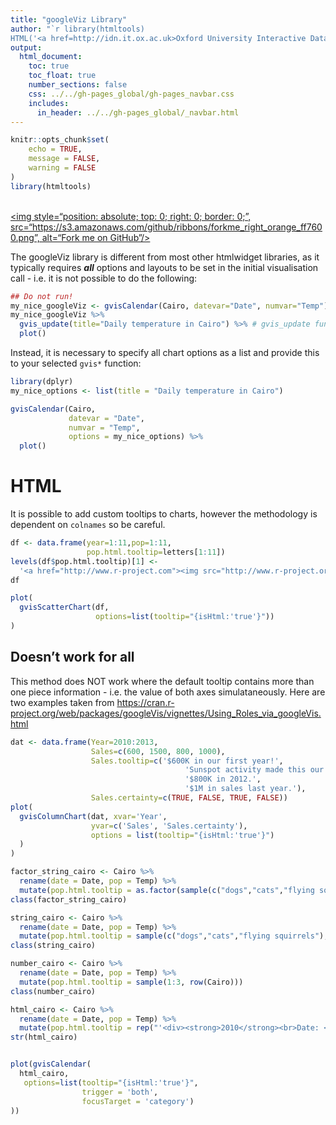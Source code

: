 ```yaml
---
title: "googleViz Library"
author: "`r library(htmltools)
HTML('<a href=http://idn.it.ox.ac.uk>Oxford University Interactive Data Network</a>')`"
output: 
  html_document:
    toc: true
    toc_float: true
    number_sections: false
    css: ../../gh-pages_global/gh-pages_navbar.css
    includes:
      in_header: ../../gh-pages_global/_navbar.html
---
```

```r
knitr::opts_chunk$set(
	echo = TRUE,
	message = FALSE,
	warning = FALSE
)
library(htmltools)
```

<a href="https://github.com/ox-it/OxfordIDN_htmlwidgets/tree/gh-pages/geovis/Geolines" target="blank">  
<img style="position: absolute; top: 0; right: 0; border: 0;",
             src="https://s3.amazonaws.com/github/ribbons/forkme_right_orange_ff7600.png",
             alt="Fork me on GitHub"/>
</a>

The googleViz library is different from most other htmlwidget libraries, as it typically requires ***all*** options and layouts to be set in the initial visualisation call - i.e. it is not possible to do the following:

```r
## Do not run!
my_nice_googleViz <- gvisCalendar(Cairo, datevar="Date", numvar="Temp")
my_nice_googleViz %>%
  gvis_update(title="Daily temperature in Cairo") %>% # gvis_update function does NOT exist
  plot()
```

Instead, it is necessary to specify all chart options as a list and provide this to your selected `gvis*` function:

```r
library(dplyr)
my_nice_options <- list(title = "Daily temperature in Cairo")

gvisCalendar(Cairo,
             datevar = "Date",
             numvar = "Temp",
             options = my_nice_options) %>%
  plot()
```

# HTML

It is possible to add custom tooltips to charts, however the methodology is dependent on `colnames` so be careful.

```r
df <- data.frame(year=1:11,pop=1:11,
                 pop.html.tooltip=letters[1:11])
levels(df$pop.html.tooltip)[1] <- 
  '<a href="http://www.r-project.com"><img src="http://www.r-project.org/Rlogo.jpg" alt="R logo" /></a>'
df

plot( 
  gvisScatterChart(df,
                   options=list(tooltip="{isHtml:'true'}"))
)
```

## Doesn't work for all

This method does NOT work where the default tooltip contains more than one piece information - i.e. the value of both axes simulataneously. Here are two examples taken from [https://cran.r-project.org/web/packages/googleVis/vignettes/Using_Roles_via_googleVis.html](https://cran.r-project.org/web/packages/googleVis/vignettes/Using_Roles_via_googleVis.html)

```r
dat <- data.frame(Year=2010:2013,
                  Sales=c(600, 1500, 800, 1000),
                  Sales.tooltip=c('$600K in our first year!',
                                       'Sunspot activity made this our best year ever!',
                                       '$800K in 2012.',
                                       '$1M in sales last year.'),
                  Sales.certainty=c(TRUE, FALSE, TRUE, FALSE))
plot(
  gvisColumnChart(dat, xvar='Year', 
                  yvar=c('Sales', 'Sales.certainty'),
                  options = list(tooltip="{isHtml:'true'}")
  )
)
```



```r
factor_string_cairo <- Cairo %>%
  rename(date = Date, pop = Temp) %>%
  mutate(pop.html.tooltip = as.factor(sample(c("dogs","cats","flying squirrels"), row(Cairo))))
class(factor_string_cairo)

string_cairo <- Cairo %>%
  rename(date = Date, pop = Temp) %>%
  mutate(pop.html.tooltip = sample(c("dogs","cats","flying squirrels"), row(Cairo)))
class(string_cairo)

number_cairo <- Cairo %>%
  rename(date = Date, pop = Temp) %>%
  mutate(pop.html.tooltip = sample(1:3, row(Cairo)))
class(number_cairo)

html_cairo <- Cairo %>%
  rename(date = Date, pop = Temp) %>%
  mutate(pop.html.tooltip = rep("'<div><strong>2010</strong><br>Date: <strong>00/00/0000</strong><br>Sales: <strong>$600</strong></div>', 600,'<div><strong>2010</strong><br>Date: <strong>00/00/0000</strong><br>Expense: <strong>$600</strong></div>'", nrow(Cairo)))
str(html_cairo)


plot(gvisCalendar(
  html_cairo,
   options=list(tooltip="{isHtml:'true'}",
                trigger = 'both',
                focusTarget = 'category')
))
```

